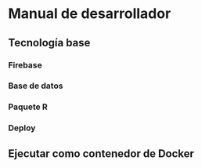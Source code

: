 # Manual de desarrollador

## Tecnología base

### Firebase

### Base de datos

### Paquete R

### Deploy

## Ejecutar como contenedor de Docker

